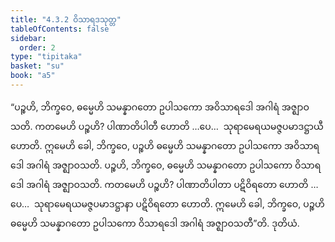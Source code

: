 ```yaml
---
title: "4.3.2 ဝိသာရဒသုတ္တ"
tableOfContents: false
sidebar:
  order: 2
type: "tipitaka"
basket: "su"
book: "a5"
---
```



<DynamicBreadcrumb />

<Division number="172" book="a5" e="ch" v="16" p="179">

<Paragraph number="1001" book="a5">
“ပဉ္စဟိ, ဘိက္ခဝေ, ဓမ္မေဟိ သမန္နာဂတော ဥပါသကော အဝိသာရဒေါ အဂါရံ အဇ္ဈာဝသတိ. ကတမေဟိ ပဉ္စဟိ? ပါဏာတိပါတီ ဟောတိ …ပေ…  သုရာမေရယမဇ္ဇပမာဒဋ္ဌာယီ ဟောတိ. ဣမေဟိ ခေါ, ဘိက္ခဝေ, ပဉ္စဟိ ဓမ္မေဟိ သမန္နာဂတော ဥပါသကော အဝိသာရဒေါ အဂါရံ အဇ္ဈာဝသတိ.
</Paragraph>

<Paragraph number="1002" book="a5">
ပဉ္စဟိ, ဘိက္ခဝေ, ဓမ္မေဟိ သမန္နာဂတော ဥပါသကော ဝိသာရဒေါ အဂါရံ အဇ္ဈာဝသတိ. ကတမေဟိ ပဉ္စဟိ? ပါဏာတိပါတာ ပဋိဝိရတော ဟောတိ …ပေ…  သုရာမေရယမဇ္ဇပမာဒဋ္ဌာနာ ပဋိဝိရတော ဟောတိ. ဣမေဟိ ခေါ, ဘိက္ခဝေ, ပဉ္စဟိ ဓမ္မေဟိ သမန္နာဂတော ဥပါသကော ဝိသာရဒေါ အဂါရံ အဇ္ဈာဝသတီ”တိ.

</Paragraph>
</Division>

<Paragraph number="1003" type="center" book="a5">
ဒုတိယံ.
</Paragraph>